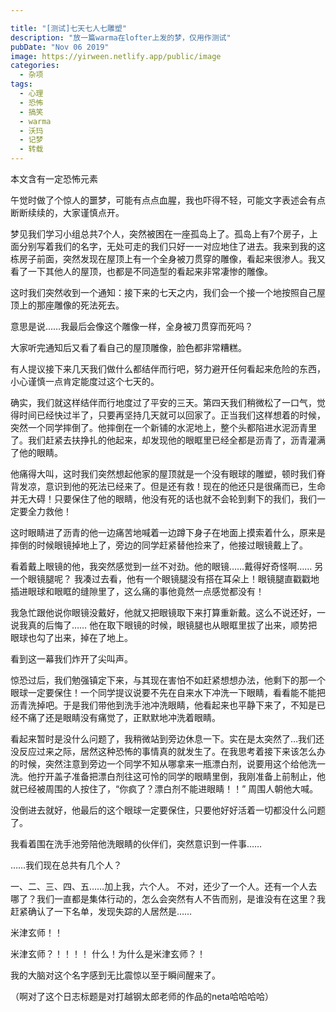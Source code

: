 ---

title: "[测试]七天七人七雕塑"
description: "放一篇warma在lofter上发的梦，仅用作测试"
pubDate: "Nov 06 2019"
image: https://yirween.netlify.app/public/image
categories:
  - 杂项
tags:
  - 心理
  - 恐怖
  - 搞笑
  - warma
  - 沃玛
  - 记梦
  - 转载
---


<Info>本文含有一定恐怖元素</Info>

午觉时做了个惊人的噩梦，可能有点点血腥，我也吓得不轻，可能文字表述会有点断断续续的，大家谨慎点开。


梦见我们学习小组总共7个人，突然被困在一座孤岛上了。孤岛上有7个房子，上面分别写着我们的名字，无处可走的我们只好一一对应地住了进去。我来到我的这栋房子前面，突然发现在屋顶上有一个全身被刀贯穿的雕像，看起来很渗人。我又看了一下其他人的屋顶，也都是不同造型的看起来非常凄惨的雕像。

这时我们突然收到一个通知：接下来的七天之内，我们会一个接一个地按照自己屋顶上的那座雕像的死法死去。

意思是说……我最后会像这个雕像一样，全身被刀贯穿而死吗？

大家听完通知后又看了看自己的屋顶雕像，脸色都非常糟糕。

有人提议接下来几天我们做什么都结伴而行吧，努力避开任何看起来危险的东西，小心谨慎一点肯定能度过这个七天的。

确实，我们就这样结伴而行地度过了平安的三天。第四天我们稍微松了一口气，觉得时间已经快过半了，只要再坚持几天就可以回家了。正当我们这样想着的时候，突然一个同学摔倒了。他摔倒在一个新铺的水泥地上，整个头都陷进水泥沥青里了。我们赶紧去扶挣扎的他起来，却发现他的眼眶里已经全都是沥青了，沥青灌满了他的眼睛。

他痛得大叫，这时我们突然想起他家的屋顶就是一个没有眼球的雕塑，顿时我们脊背发凉，意识到他的死法已经来了。但是还有救！现在的他还只是很痛而已，生命并无大碍！只要保住了他的眼睛，他没有死的话也就不会轮到剩下的我们，我们一定要全力救他！

这时眼睛进了沥青的他一边痛苦地喊着一边蹲下身子在地面上摸索着什么，原来是摔倒的时候眼镜掉地上了，旁边的同学赶紧替他捡来了，他接过眼镜戴上了。

看着戴上眼镜的他，我突然感觉到一丝不对劲。他的眼镜……戴得好奇怪啊…… 另一个眼镜腿呢？ 我凑过去看，他有一个眼镜腿没有搭在耳朵上！眼镜腿直戳戳地插进眼球和眼眶的缝隙里了，这么痛的事他竟然一点感觉都没有！

我急忙跟他说你眼镜没戴好，他就又把眼镜取下来打算重新戴。这么不说还好，一说我真的后悔了…… 他在取下眼镜的时候，眼镜腿也从眼眶里拔了出来，顺势把眼球也勾了出来，掉在了地上。

看到这一幕我们炸开了尖叫声。

惊恐过后，我们勉强镇定下来，与其现在害怕不如赶紧想想办法，他剩下的那一个眼球一定要保住！一个同学提议说要不先在自来水下冲洗一下眼睛，看看能不能把沥青洗掉吧。于是我们带他到洗手池冲洗眼睛，他看起来也平静下来了，不知是已经不痛了还是眼睛没有痛觉了，正默默地冲洗着眼睛。

看起来暂时是没什么问题了，我稍微站到旁边休息一下。实在是太突然了…我们还没反应过来之际，居然这种恐怖的事情真的就发生了。在我思考着接下来该怎么办的时候，突然注意到旁边一个同学不知从哪拿来一瓶漂白剂，说要用这个给他洗一洗。他拧开盖子准备把漂白剂往这可怜的同学的眼睛里倒，我刚准备上前制止，他就已经被周围的人按住了，“你疯了？漂白剂不能进眼睛！！” 周围人朝他大喊。

没倒进去就好，他最后的这个眼球一定要保住，只要他好好活着一切都没什么问题了。

我看着围在洗手池旁陪他洗眼睛的伙伴们，突然意识到一件事……

……我们现在总共有几个人？

一、二、三、四、五……加上我，六个人。 不对，还少了一个人。还有一个人去哪了？我们一直都是集体行动的，怎么会突然有人不告而别，是谁没有在这里？我赶紧确认了一下名单，发现失踪的人居然是……

米津玄师！！

米津玄师？！！！！ 什么！为什么是米津玄师？！

我的大脑对这个名字感到无比震惊以至于瞬间醒来了。



（啊对了这个日志标题是对打越钢太郎老师的作品的neta哈哈哈哈）